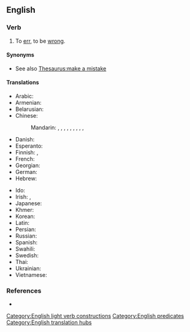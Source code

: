 ==English==

===Verb===
{{en-verb|makes a mistake|making a mistake|made a mistake}}

# To [[err]], to be [[wrong]].

====Synonyms====
* See also [[Thesaurus:make a mistake]]

====Translations====
{{trans-top|to err}}
* Arabic: {{t-needed|ar}}
* Armenian: {{t+|hy|սխալվել}}
* Belarusian: {{t|be|памыляцца|impf|sc=Cyrl}}
* Chinese:
*: Mandarin: {{t|cmn|犯錯誤}}, {{t|cmn|犯错误|tr=fàncuòwù}}, {{t+|cmn|犯錯}}, {{t+|cmn|犯错|tr=fàncuò}}, {{t+|cmn|弄錯}}, {{t+|cmn|弄错|tr=nòngcuò}}, {{t+|cmn|搞錯}}, {{t+|cmn|搞错|tr=gǎocuò}}, {{t+|cmn|出錯}}, {{t+|cmn|出错|tr=chūcuò}}
* Danish: {{t|da|fejle}}
* Esperanto: {{t+|eo|erari}}
* Finnish: {{t|fi|[[tehdä]] [[virhe]]}}, {{t+|fi|erehtyä}}
* French: {{t+|fr|se tromper}}
* Georgian: {{t-needed|ka}}
* German: {{t+|de|versehen}}
* Hebrew: {{t|he|טעה|tr=ta'á}}
{{trans-mid}}
* Ido: {{t+|io|erorar}}
* Irish: {{t|ga|déan earráid}}, {{t|ga|déan dearmad}}
* Japanese: {{t-needed|ja}}
* Khmer: {{t-needed|km}}
* Korean: {{t-needed|ko}}
* Latin: {{t|la|oberro}}
* Persian: {{t-needed|fa}}
* Russian: {{t+|ru|ошиба́ться}}
* Spanish: {{t+|es|errar}}
* Swahili: {{t-needed|sw}}
* Swedish: {{t|sv|begå ett misstag}}
* Thai: {{t-needed|th}}
* Ukrainian: {{t-needed|uk}}
* Vietnamese: {{t|vi|phạm lỗi}}
{{trans-bottom}}

===References===
* {{R:OneLook}}

[[Category:English light verb constructions]]
[[Category:English predicates]]
[[Category:English translation hubs]]